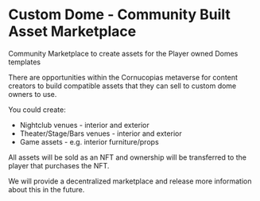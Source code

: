 # Custom Dome - Community Built Asset Marketplace

Community Marketplace to create assets for the Player owned Domes templates

There are opportunities within the Cornucopias metaverse for content creators to build compatible assets that they can sell to custom dome owners to use.

You could create:
<ul class="styled-list">
  <li>Nightclub venues - interior and exterior</li>
  <li>Theater/Stage/Bars venues - interior and exterior</li>
  <li>Game assets - e.g. interior furniture/props</li>

</ul>


All assets will be sold as an NFT and ownership will be transferred to the player that purchases the NFT.

We will provide a decentralized marketplace and release more information about this in the future.
